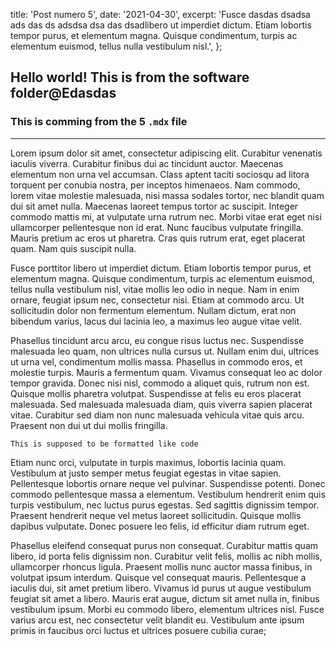   title: 'Post numero 5',
  date: '2021-04-30',
  excerpt:
    'Fusce dasdas dsadsa ads das  ds adsdsa dsa das dsadlibero ut imperdiet dictum. Etiam lobortis tempor purus, et elementum magna. Quisque condimentum, turpis ac elementum euismod, tellus nulla vestibulum nisl.',
};

## Hello world! This is from the software folder@Edasdas

### This is comming from the 5 `.mdx` file

---

Lorem ipsum dolor sit amet, consectetur adipiscing elit. Curabitur venenatis iaculis viverra. Curabitur finibus dui ac tincidunt auctor. Maecenas elementum non urna vel accumsan. Class aptent taciti sociosqu ad litora torquent per conubia nostra, per inceptos himenaeos. Nam commodo, lorem vitae molestie malesuada, nisi massa sodales tortor, nec blandit quam dui sit amet nulla. Maecenas laoreet tempus tortor ac suscipit. Integer commodo mattis mi, at vulputate urna rutrum nec. Morbi vitae erat eget nisi ullamcorper pellentesque non id erat. Nunc faucibus vulputate fringilla. Mauris pretium ac eros ut pharetra. Cras quis rutrum erat, eget placerat quam. Nam quis suscipit nulla.

Fusce porttitor libero ut imperdiet dictum. Etiam lobortis tempor purus, et elementum magna. Quisque condimentum, turpis ac elementum euismod, tellus nulla vestibulum nisl, vitae mollis leo odio in neque. Nam in enim ornare, feugiat ipsum nec, consectetur nisi. Etiam at commodo arcu. Ut sollicitudin dolor non fermentum elementum. Nullam dictum, erat non bibendum varius, lacus dui lacinia leo, a maximus leo augue vitae velit.

Phasellus tincidunt arcu arcu, eu congue risus luctus nec. Suspendisse malesuada leo quam, non ultrices nulla cursus ut. Nullam enim dui, ultrices ut urna vel, condimentum mollis massa. Phasellus in commodo eros, et molestie turpis. Mauris a fermentum quam. Vivamus consequat leo ac dolor tempor gravida. Donec nisi nisl, commodo a aliquet quis, rutrum non est. Quisque mollis pharetra volutpat. Suspendisse at felis eu eros placerat malesuada. Sed malesuada malesuada diam, quis viverra sapien placerat vitae. Curabitur sed diam non nunc malesuada vehicula vitae quis arcu. Praesent non dui ut dui mollis fringilla.

```
This is supposed to be formatted like code
```

Etiam nunc orci, vulputate in turpis maximus, lobortis lacinia quam. Vestibulum at justo semper metus feugiat egestas in vitae sapien. Pellentesque lobortis ornare neque vel pulvinar. Suspendisse potenti. Donec commodo pellentesque massa a elementum. Vestibulum hendrerit enim quis turpis vestibulum, nec luctus purus egestas. Sed sagittis dignissim tempor. Praesent hendrerit neque vel metus laoreet sollicitudin. Quisque mollis dapibus vulputate. Donec posuere leo felis, id efficitur diam rutrum eget.

Phasellus eleifend consequat purus non consequat. Curabitur mattis quam libero, id porta felis dignissim non. Curabitur velit felis, mollis ac nibh mollis, ullamcorper rhoncus ligula. Praesent mollis nunc auctor massa finibus, in volutpat ipsum interdum. Quisque vel consequat mauris. Pellentesque a iaculis dui, sit amet pretium libero. Vivamus id purus ut augue vestibulum feugiat sit amet a libero. Mauris erat augue, dictum sit amet nulla in, finibus vestibulum ipsum. Morbi eu commodo libero, elementum ultrices nisl. Fusce varius arcu est, nec consectetur velit blandit eu. Vestibulum ante ipsum primis in faucibus orci luctus et ultrices posuere cubilia curae;

